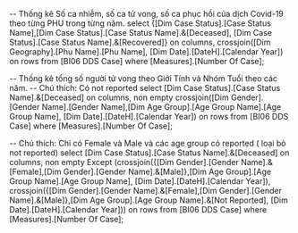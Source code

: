 ﻿-- Thống kê Số ca nhiễm, số ca tử vong, số ca phục hồi của dịch Covid-19 theo từng PHU trong từng năm. 
select {[Dim Case Status].[Case Status Name],[Dim Case Status].[Case Status Name].&[Deceased], [Dim Case Status].[Case Status Name].&[Recovered]} on columns,
crossjoin([Dim Geography].[Phu Name].[Phu Name], [Dim Date].[DateH].[Calendar Year]) on rows
from [BI06 DDS Case]
where [Measures].[Number Of Case];

-- Thống kê tổng số người tử vong theo Giới Tính và Nhóm Tuổi theo các năm. 
-- Chú thích: Có not reported
select [Dim Case Status].[Case Status Name].&[Deceased] on columns,
non empty crossjoin([Dim Gender].[Gender Name].[Gender Name],[Dim Age Group].[Age Group Name].[Age Group Name], [Dim Date].[DateH].[Calendar Year]) on rows
from [BI06 DDS Case]
where [Measures].[Number Of Case];

-- Chú thích: Chỉ có Female và Male và các age group có reported ( loại bỏ not reported)
select [Dim Case Status].[Case Status Name].&[Deceased] on columns,
non empty 
Except (crossjoin({[Dim Gender].[Gender Name].&[Female],[Dim Gender].[Gender Name].&[Male]},[Dim Age Group].[Age Group Name].[Age Group Name], [Dim Date].[DateH].[Calendar Year]),
crossjoin({[Dim Gender].[Gender Name].&[Female],[Dim Gender].[Gender Name].&[Male]},[Dim Age Group].[Age Group Name].&[Not Reported], [Dim Date].[DateH].[Calendar Year])) on rows 
from [BI06 DDS Case]
where [Measures].[Number Of Case];
